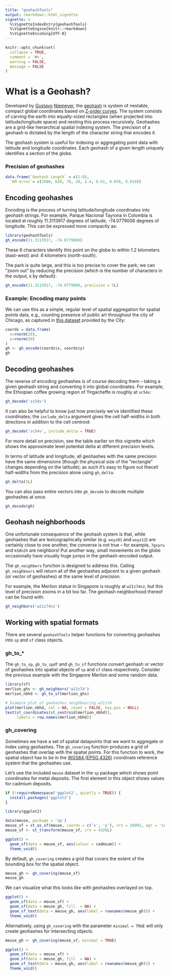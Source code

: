 ```yaml
---
title: "geohashTools"
output: rmarkdown::html_vignette
vignette: >
  %\VignetteIndexEntry{geohashTools}
  %\VignetteEngine{knitr::rmarkdown}
  %\VignetteEncoding{UTF-8}
---
```


```r
knitr::opts_chunk$set(
  collapse = TRUE,
  comment = '#>',
  warning = FALSE,
  message = FALSE
)

```

# What is a Geohash?

Developed by [Gustavo](https://github.com/niemeyer) [Niemeyer](https://twitter.com/gniemeyer), the  [geohash](https://en.wikipedia.org/wiki/Geohash) is system of nestable, compact global coordinates based on [Z-order curves](https://en.wikipedia.org/wiki/Z-order_curve). The system consists of carving the earth into equally-sized rectangles (when projected into latitude/longitude space) and nesting this process recursively. Geohashes are a grid-like hierarchical spatial indexing system. The precision of a geohash is dictated by the length of the character string that encodes it. 

The geohash system is useful for indexing or aggregating point data with latitude and longitude coordinates. Each geohash of a given length uniquely identifies a section of the globe. 

### Precision of geohashes

```r
data.frame(`Geohash Length` = c(1:8),
  `KM error`= c(2500, 630, 78, 20, 2.4, 0.61, 0.076, 0.019))
```

## Encoding geohashes

Encoding is the process of turning latitude/longitude coordinates into geohash strings. For example, Parque Nacional Tayrona in Colombia is located at roughly 11.3113917 degrees of latitude, -74.0779006 degrees of longitude. This can be expressed more compactly as:

```r
library(geohashTools)
gh_encode(11.3113917, -74.0779006)
```

These 6 characters identify this point on the globe to within 1.2 kilometers (east-west) and .6 kilometers (north-south).

The park is quite large, and this is too precise to cover the park; we can "zoom out" by reducing the precision (which is the number of characters in the output, `6` by default):

```r
gh_encode(11.3113917, -74.0779006, precision = 5L)
```

### Example: Encoding many points

We can use this as a simple, regular level of spatial aggregation for spatial points data, e.g., counting presence of public art throughout the city of Chicago, as captured in [this dataset](https://data.cityofchicago.org/Parks-Recreation/Parks-Public-Art/sj6t-9cju) provided by the City:

```r
coords = data.frame(
  x=rnorm(20),
  y=rnorm(20)
)
gh <- gh_encode(coords$x, coords$y)
gh
```

## Decoding geohashes

The reverse of encoding geohashes is of course decoding them -- taking a given geohash string and converting it into global coordinates. For example, the Ethiopian coffee growing region of Yirgacheffe is roughly at `sc54v`:

```r
gh_decode('sc54v')
```

It can also be helpful to know just how precisely we've identified these coordinates; the `include_delta` argument gives the cell half-widths in both directions in addition to the cell centroid:

```r
gh_decode('sc54v', include_delta = TRUE)
```
For more detail on precision, see the table earlier on this vignette which shows the approximate level potential delta at different precision levels. 

In terms of latitude and longitude, all geohashes with the same precision have the same dimensions (though the physical size of the "rectangle" changes depending on the latitude); as such it's easy to figure out thecell half-widths from the precision alone using `gh_delta`:

```r
gh_delta(5L)
```

You can also pass entire vectors into `gh_decode` to decode multiple geohashes at once.  
```r
gh_decode(gh)
```

## Geohash neighborhoods

One unfortunate consequence of the geohash system is that, while geohashes that are lexicographically similar (e.g. `wxyz01` and `wxyz12`) are certainly close to one another, the converse is not true -- for example, `7gxyru` and `k58n2h` are neighbors! Put another way, small movements on the globe occasionally have visually huge jumps in the geohash-encoded output.

The `gh_neighbors` function is designed to address this. Calling `gh_neighbours` will return all of the geohashes adjacent to a given geohash (or vector of geohashes) at the same level of precision. 

For example, the Merlion statue in Singapore is roughly at `w21z74nz`, but this level of precision zooms in a bit too far. The geohash neighborhood thereof can be found with:

```r
gh_neighbors('w21z74nz')
```

## Working with spatial formats

There are several `geohashTools` helper functions for converting geohashes into `sp` and `sf` class objects.

### gh_to_*

The `gh_to_sp`, `gh_to_spdf` and `gh_to_sf` functions convert geohash or vector of geohashes into spatial objects of `sp` and `sf` class respectively. Consider the previous example with the Singapore Merlion and some random data.
```r
library(sf)
merlion_ghs <- gh_neighbors('w21z74')
merlion_nbhd <- gh_to_sf(merlion_ghs)

# Example plot of geohashes neighbouring w21z74
plot(merlion_nbhd, col = NA, reset = FALSE, key.pos = NULL)
text(st_coordinates(st_centroid(merlion_nbhd)),
     labels = row.names(merlion_nbhd))
```

### gh_covering

Sometimes we have a set of spatial datapoints that we want to aggregate or index using geohashes. The `gh_covering` function produces a grid of geohashes that overlap with the spatial points. For this function to work, the spatial object has to be in the [WGS84 (EPSG 4326)](https://epsg.io/4326) coordinate reference system that the geohashes use. 

Let's use the included `meuse` dataset in the `sp` package which shows point coordinates for metal deposits. The first element in this object shows values for cadmium deposits. 
```r
if (!requireNamespace('ggplot2', quietly = TRUE)) {
  install.packages('ggplot2')
}

library(ggplot2)

data(meuse, package = 'sp')
meuse_sf = st_as_sf(meuse, coords = c('x', 'y'), crs = 28992, agr = 'constant')
meuse_sf <- st_transform(meuse_sf, crs = 4326L)

ggplot() +
  geom_sf(data = meuse_sf, aes(colour = cadmium)) +
  theme_void()
```
By default, `gh_covering` creates a grid that covers the extent of the bounding box for the spatial object. 
```r
meuse_gh <- gh_covering(meuse_sf)
meuse_gh
```

We can visualize what this looks like with geohashes overlayed on top.

```r
ggplot() +
  geom_sf(data = meuse_sf) +
  geom_sf(data = meuse_gh, fill  = NA) +
  geom_sf_text(data = meuse_gh, aes(label = rownames(meuse_gh))) +
  theme_void()
```

Alternatively, using `gh_covering` with the parameter `minimal = TRUE` will only create geohashes for intersecting objects. 
```r
meuse_gh <- gh_covering(meuse_sf, minimal = TRUE)

ggplot() +
  geom_sf(data = meuse_sf) +
  geom_sf(data = meuse_gh, fill  = NA) +
  geom_sf_text(data = meuse_gh, aes(label = rownames(meuse_gh))) +
  theme_void()
```
